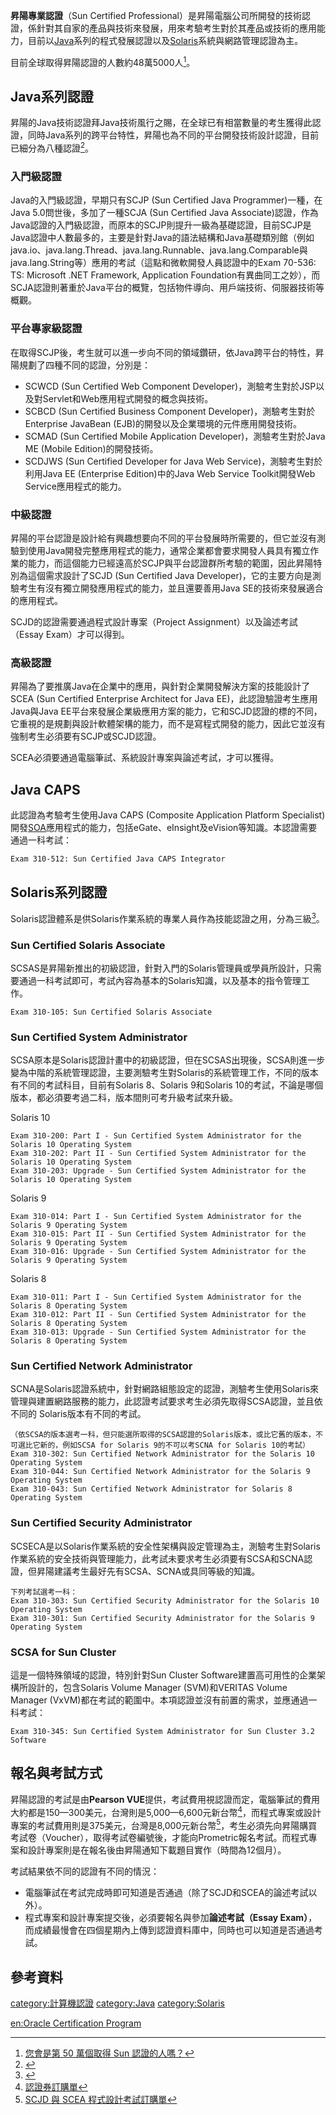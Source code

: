 {{noteTA|G1=IT}}
'''昇陽專業認證'''（Sun Certified Professional）是昇陽電腦公司所開發的技術認證，係針對其自家的產品與技術來發展，用來考驗考生對於其產品或技術的應用能力，目前以[[Java|Java]]系列的程式發展認證以及[[Solaris|Solaris]]系統與網路管理認證為主。

目前全球取得昇陽認證的人數約48萬5000人<ref>[http://www.sunelearning.com.tw/00a.jsp?id=25 您會是第 50 萬個取得 Sun 認證的人嗎？]{{dead link|date=2018年3月 |bot=InternetArchiveBot |fix-attempted=yes }}</ref>。

==Java系列認證==

昇陽的Java技術認證拜Java技術風行之賜，在全球已有相當數量的考生獲得此認證，同時Java系列的跨平台特性，昇陽也為不同的平台開發技術設計認證，目前已細分為八種認證<ref>{{Cite web |url=https://www.suntrainingcatalogue.com/eduserv/client/learningPath.do?p=%2Ftraining%2Fcertification%2Fjava%2Findex.html |title=Java認證 |accessdate=2020-10-12 |archive-date=2007-08-08 |archive-url=https://web.archive.org/web/20070808065656/https://www.suntrainingcatalogue.com/eduserv/client/learningPath.do?p=%2Ftraining%2Fcertification%2Fjava%2Findex.html |dead-url=yes }}</ref>。

===入門級認證===

{{main|SCJP|SCJA}}

Java的入門級認證，早期只有SCJP (Sun Certified Java Programmer)一種，在Java 5.0問世後，多加了一種SCJA (Sun Certified Java Associate)認證，作為Java認證的入門級認證，而原本的SCJP則提升一級為基礎認證，目前SCJP是Java認證中人數最多的，主要是針對Java的語法結構和Java基礎類別館（例如java.io、java.lang.Thread、java.lang.Runnable、java.lang.Comparable與java.lang.String等）應用的考試（這點和微軟開發人員認證中的Exam 70-536: TS: Microsoft .NET Framework, Application Foundation有異曲同工之妙），而SCJA認證則著重於Java平台的概覽，包括物件導向、用戶端技術、伺服器技術等概觀。

===平台專家級認證===

{{main|SCWCD|SCMAD|SCDJWS|SCBCD}}

在取得SCJP後，考生就可以進一步向不同的領域鑽研，依Java跨平台的特性，昇陽規劃了四種不同的認證，分別是：

* SCWCD (Sun Certified Web Component Developer)，測驗考生對於JSP以及對Servlet和Web應用程式開發的概念與技術。
* SCBCD (Sun Certified Business Component Developer)，測驗考生對於Enterprise JavaBean (EJB)的開發以及企業環境的元件應用開發技術。
* SCMAD (Sun Certified Mobile Application Developer)，測驗考生對於Java ME (Mobile Edition)的開發技術。
* SCDJWS (Sun Certified Developer for Java Web Service)，測驗考生對於利用Java EE (Enterprise Edition)中的Java Web Service Toolkit開發Web Service應用程式的能力。

===中級認證===

{{main|SCJD}}

昇陽的平台認證是設計給有興趣想要向不同的平台發展時所需要的，但它並沒有測驗到使用Java開發完整應用程式的能力，通常企業都會要求開發人員具有獨立作業的能力，而這個能力已經遠高於SCJP與平台認證群所考驗的範圍，因此昇陽特別為這個需求設計了SCJD (Sun Certified Java Developer)，它的主要方向是測驗考生有沒有獨立開發應用程式的能力，並且還要善用Java SE的技術來發展適合的應用程式。

SCJD的認證需要通過程式設計專案（Project Assignment）以及論述考試（Essay Exam）才可以得到。

===高級認證===

{{main|SCEA}}

昇陽為了要推廣Java在企業中的應用，與針對企業開發解決方案的技能設計了SCEA (Sun Certified Enterprise Architect for Java EE)，此認證驗證考生應用Java與Java EE平台來發展企業級應用方案的能力，它和SCJD認證的標的不同，它重視的是規劃與設計軟體架構的能力，而不是寫程式開發的能力，因此它並沒有強制考生必須要有SCJP或SCJD認證。

SCEA必須要通過電腦筆試、系統設計專案與論述考試，才可以獲得。

==Java CAPS==

此認證為考驗考生使用Java CAPS (Composite Application Platform Specialist)開發[[SOA|SOA]]應用程式的能力，包括eGate、eInsight及eVision等知識。本認證需要通過一科考試：

<syntaxhighlight lang="text">
Exam 310-512: Sun Certified Java CAPS Integrator 
</syntaxhighlight>

==Solaris系列認證==

Solaris認證體系是供Solaris作業系統的專業人員作為技能認證之用，分為三級<ref>{{Cite web |url=https://www.suntrainingcatalogue.com/eduserv/client/learningPath.do?p=%2Ftraining%2Fcertification%2Fsolaris%2Findex.html |title=Solaris 認證 |accessdate=2020-10-12 |archive-date=2007-08-08 |archive-url=https://web.archive.org/web/20070808071106/https://www.suntrainingcatalogue.com/eduserv/client/learningPath.do?p=%2Ftraining%2Fcertification%2Fsolaris%2Findex.html |dead-url=yes }}</ref>。

===Sun Certified Solaris Associate===

SCSAS是昇陽新推出的初級認證，針對入門的Solaris管理員或學員所設計，只需要通過一科考試即可，考試內容為基本的Solaris知識，以及基本的指令管理工作。

<syntaxhighlight lang="text">
Exam 310-105: Sun Certified Solaris Associate 
</syntaxhighlight>

===Sun Certified System Administrator===

SCSA原本是Solaris認證計畫中的初級認證，但在SCSAS出現後，SCSA則進一步變為中階的系統管理認證，主要測驗考生對Solaris的系統管理工作，不同的版本有不同的考試科目，目前有Solaris 8、Solaris 9和Solaris 10的考試，不論是哪個版本，都必須要考過二科，版本間則可考升級考試來升級。

Solaris 10
  
<syntaxhighlight lang="text">
Exam 310-200: Part I - Sun Certified System Administrator for the Solaris 10 Operating System  
Exam 310-202: Part II - Sun Certified System Administrator for the Solaris 10 Operating System 
Exam 310-203: Upgrade - Sun Certified System Administrator for the Solaris 10 Operating System
</syntaxhighlight>   
 
Solaris 9
  
<syntaxhighlight lang="text">
Exam 310-014: Part I - Sun Certified System Administrator for the Solaris 9 Operating System 
Exam 310-015: Part II - Sun Certified System Administrator for the Solaris 9 Operating System 
Exam 310-016: Upgrade - Sun Certified System Administrator for the Solaris 9 Operating System
</syntaxhighlight>  
 
Solaris 8
  
<syntaxhighlight lang="text">Exam 310-011: Part I - Sun Certified System Administrator for the Solaris 8 Operating System
Exam 310-012: Part II - Sun Certified System Administrator for the Solaris 8 Operating System
Exam 310-013: Upgrade - Sun Certified System Administrator for the Solaris 8 Operating System</syntaxhighlight>

===Sun Certified Network Administrator===

SCNA是Solaris認證系統中，針對網路組態設定的認證，測驗考生使用Solaris來管理與建置網路服務的能力，此認證考試要求考生必須先取得SCSA認證，並且依不同的 Solaris版本有不同的考試。

<syntaxhighlight lang="text">
（依SCSA的版本選考一科，但只能選所取得的SCSA認證的Solaris版本，或比它舊的版本，不可選比它新的，例如SCSA for Solaris 9的不可以考SCNA for Solaris 10的考試）
Exam 310-302: Sun Certified Network Administrator for the Solaris 10 Operating System 
Exam 310-044: Sun Certified Network Administrator for the Solaris 9 Operating System 
Exam 310-043: Sun Certified Network Administrator for Solaris 8 Operating System 
</syntaxhighlight>

===Sun Certified Security Administrator===

SCSECA是以Solaris作業系統的安全性架構與設定管理為主，測驗考生對Solaris作業系統的安全技術與管理能力，此考試未要求考生必須要有SCSA和SCNA認證，但昇陽建議考生最好先有SCSA、SCNA或具同等級的知識。

<syntaxhighlight lang="text">
下列考試選考一科：
Exam 310-303: Sun Certified Security Administrator for the Solaris 10 Operating System 
Exam 310-301: Sun Certified Security Administrator for the Solaris 9 Operating System 
</syntaxhighlight>

===SCSA for Sun Cluster===

這是一個特殊領域的認證，特別針對Sun Cluster Software建置高可用性的企業架構所設計的，包含Solaris Volume Manager (SVM)和VERITAS Volume Manager (VxVM)都在考試的範圍中。本項認證並沒有前置的需求，並應通過一科考試：

<syntaxhighlight lang="text">
Exam 310-345: Sun Certified System Administrator for Sun Cluster 3.2 Software 
</syntaxhighlight>


==報名與考試方式==

昇陽認證的考試是由'''Pearson VUE'''提供，考試費用視認證而定，電腦筆試的費用大約都是150—300美元，台灣則是5,000—6,600元新台幣<ref>[https://www.suntrainingcatalogue.com/eduserv/im/zh_TW/VoucherOrder0803.pdf 認證券訂購單]{{dead link|date=2018年3月 |bot=InternetArchiveBot |fix-attempted=yes }}</ref>，而程式專案或設計專案的考試費用則是375美元，台灣是8,000元新台幣<ref>[https://www.suntrainingcatalogue.com/eduserv/im/zh_TW/SCJD_SCEA0803.pdf SCJD 與 SCEA 程式設計考試訂購單]{{dead link|date=2018年3月 |bot=InternetArchiveBot |fix-attempted=yes }}</ref>，考生必須先向昇陽購買考試卷（Voucher），取得考試卷編號後，才能向Prometric報名考試。而程式專案和設計專案則是在報名後由昇陽通知下載題目實作（時間為12個月）。

考試結果依不同的認證有不同的情況：
* 電腦筆試在考試完成時即可知道是否通過（除了SCJD和SCEA的論述考試以外）。
* 程式專案和設計專案提交後，必須要報名與參加'''論述考試（Essay Exam）'''，而成績最慢會在四個星期內上傳到認證資料庫中，同時也可以知道是否通過考試。

==參考資料==
<div class="references-small">
<references />
</div>

{{Sun Microsystems}}

[[category:計算機認證|category:計算機認證]]
[[category:Java|category:Java]]
[[category:Solaris|category:Solaris]]

[[en:Oracle_Certification_Program|en:Oracle Certification Program]]